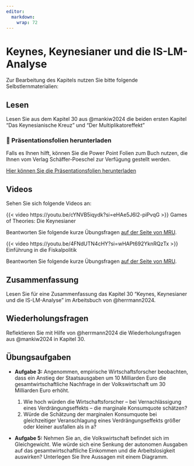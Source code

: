 ```yaml
---
editor: 
  markdown: 
    wrap: 72
---
```


# Keynes, Keynesianer und die IS-LM-Analyse

Zur Bearbeitung des Kapitels nutzen Sie bitte folgende
Selbstlernmaterialien:

## Lesen

Lesen Sie aus dem Kapitel 30 aus @mankiw2024 die beiden ersten Kapitel "Das Keynesianische Kreuz" und "Der Multiplikatoreffekt"

::: callout-note
### 📂 Präsentationsfolien herunterladen

Falls es Ihnen hilft, können Sie die Power Point Folien zum Buch nutzen,
die Ihnen vom Verlag Schäffer-Poeschel zur Verfügung gestellt werden.

[Hier können Sie die Präsentationsfolien
herunterladen](resources/chapter30.ppt){.btn .btn-primary
target="_blank"}
:::

## Videos

Sehen Sie sich folgende Videos an:

::: {#vid-keynes1}
{{< video https://youtu.be/cYNVB5iqydk?si=eHAe5J6l2-piPvqG >}} 
Games of Theories: Die Keynesianer
:::

Beantworten Sie folgende kurze Übungsfragen [auf der Seite von
MRU](https://mru.org/practice-questions/game-theories-keynesians-practice-questions).




::: {.callout-tip collapse="true" title="Video: Einführung in die Fiskalpolitik"}
<div>

::: {#vid-keynes2}
{{< video https://youtu.be/4FNdUTN4cHY?si=wHAPt692YknRQzTx >}}
Einführung in die Fiskalpolitik
::: 

</div>
Beantworten Sie folgende kurze Übungsfragen [auf der Seite von
MRU](https://mru.org/practice-questions/introduction-fiscal-policy-practice-questions).
:::




## Zusammenfassung

Lesen Sie für eine Zusammenfassung das Kapitel 30 "Keynes, Keynesianer
und die IS-LM-Analyse" im Arbeitsbuch von @herrmann2024.

## Wiederholungsfragen

Reflektieren Sie mit Hilfe von @herrmann2024 die Wiederholungsfragen aus
@mankiw2024 in Kapitel 30.

## Übungsaufgaben

-   **Aufgabe 3:** Angenommen, empirische Wirtschaftsforscher
    beobachten, dass ein Anstieg der Staatsausgaben um 10 Milliarden
    Euro die gesamtwirtschaftliche Nachfrage in der Volkswirtschaft um
    30 Milliarden Euro erhöht.

    1.  Wie hoch würden die Wirtschaftsforscher – bei Vernachlässigung
        eines Verdrängungseffekts – die marginale Konsumquote schätzen?
    2.  Würde die Schätzung der marginalen Konsumquote bei
        gleichzeitiger Veranschlagung eines Verdrängungseffekts größer
        oder kleiner ausfallen als in a?

-   **Aufgabe 5:** Nehmen Sie an, die Volkswirtschaft befindet sich im
    Gleichgewicht. Wie würde sich eine Senkung der autonomen Ausgaben
    auf das gesamtwirtschaftliche Einkommen und die Arbeitslosigkeit
    auswirken? Unterlegen Sie Ihre Aussagen mit einem Diagramm.

<!-- -   **Aufgabe 6:** Klären Sie mithilfe des IS-LM-Modells die -->
<!--     Auswirkungen der nachfolgenden Maßnahmen auf die Volkswirtschaft. -->
<!--     Unterstellen Sie dabei, dass die IS-Kurve die LM-Kurve im -->
<!--     »Normalbereich« schneidet: -->

<!--     1.  die Regierung senkt die Staatsausgaben, -->

<!--     2.  die Zentralbank erhöht die Geldmenge, -->

<!--     3.  die Regierung senkt die Steuern. -->
